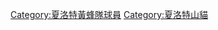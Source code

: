 {{Commonscat|Charlotte Bobcats players}}

[[Category:夏洛特黃蜂隊球員|Category:夏洛特黃蜂隊球員]]
[[Category:夏洛特山貓|Category:夏洛特山貓]]